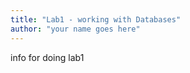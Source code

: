 ```yaml
---
title: "Lab1 - working with Databases"
author: "your name goes here"
---
```


info for doing lab1


